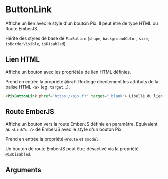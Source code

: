 

<Meta of={ComponentStories} />

# ButtonLink

Affiche un lien avec le style d'un bouton Pix. Il peut être de type HTML ou Route EmberJS.

Hérite des styles de base de `PixButton` (`shape`, `backgroundColor`, `size`, `isBorderVisible`, `isDisabled`)

## Lien HTML

Affiche un bouton avec les propriétés de lien HTML définies.

Prend en entrée la propriété `@href`.
Redirige directement les attributs de la balise HTML `<a>` (eg. `target`...).

<Story of={ComponentStories.htmlLink} />

```html
<PixButtonLink @href="https://pix.fr" target="_blank"> Libellé du lien </PixButtonLink>
```

## Route EmberJS

Affiche un bouton vers la route EmberJS définie en paramètre.
Equivalent au `<LinkTo />` de EmberJS avec le style d'un bouton Pix.

Prend en entrée la propriété `@route` et `@model`.

Un bouton de route EmberJS peut être désactivé via la propriété `@isDisabled`.

<Story of={ComponentStories.emberLink} />

## Arguments

<ArgTypes of={ComponentStories} />